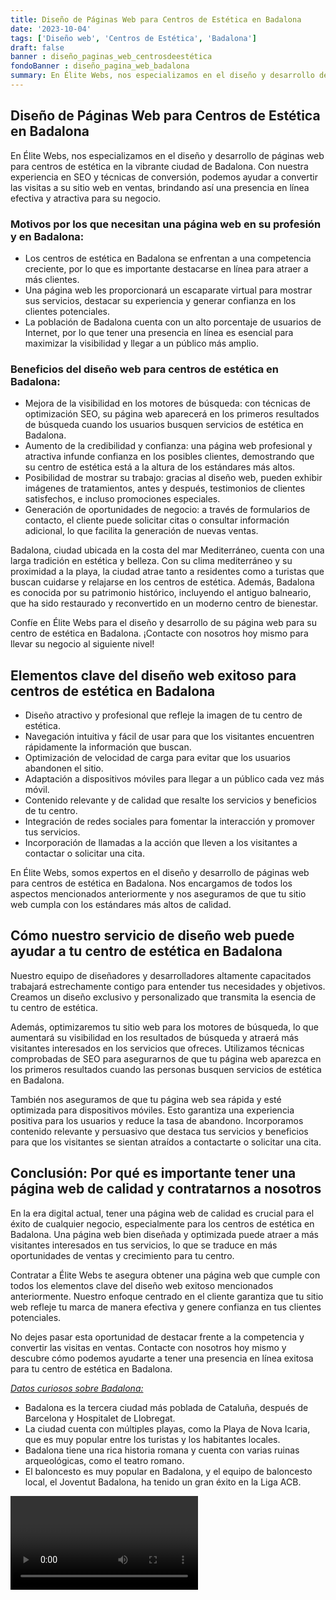 ```yaml
---
title: Diseño de Páginas Web para Centros de Estética en Badalona
date: '2023-10-04'
tags: ['Diseño web', 'Centros de Estética', 'Badalona']
draft: false
banner : diseño_paginas_web_centrosdeestética
fondoBanner : diseño_pagina_web_badalona
summary: En Élite Webs, nos especializamos en el diseño y desarrollo de páginas web para centros de estética en la vibrante ciudad de Badalona. Con nuestra experiencia en SEO y técnicas de conversión, podemos ayudar a convertir las visitas a su sitio web en ventas, brindando así una presencia en línea efectiva y atractiva para su negocio.
---
```


## Diseño de Páginas Web para Centros de Estética en Badalona

En Élite Webs, nos especializamos en el diseño y desarrollo de páginas web para centros de estética en la vibrante ciudad de Badalona. Con nuestra experiencia en SEO y técnicas de conversión, podemos ayudar a convertir las visitas a su sitio web en ventas, brindando así una presencia en línea efectiva y atractiva para su negocio.

### Motivos por los que necesitan una página web en su profesión y en Badalona:
- Los centros de estética en Badalona se enfrentan a una competencia creciente, por lo que es importante destacarse en línea para atraer a más clientes.
- Una página web les proporcionará un escaparate virtual para mostrar sus servicios, destacar su experiencia y generar confianza en los clientes potenciales.
- La población de Badalona cuenta con un alto porcentaje de usuarios de Internet, por lo que tener una presencia en línea es esencial para maximizar la visibilidad y llegar a un público más amplio.

### Beneficios del diseño web para centros de estética en Badalona:
- Mejora de la visibilidad en los motores de búsqueda: con técnicas de optimización SEO, su página web aparecerá en los primeros resultados de búsqueda cuando los usuarios busquen servicios de estética en Badalona.
- Aumento de la credibilidad y confianza: una página web profesional y atractiva infunde confianza en los posibles clientes, demostrando que su centro de estética está a la altura de los estándares más altos.
- Posibilidad de mostrar su trabajo: gracias al diseño web, pueden exhibir imágenes de tratamientos, antes y después, testimonios de clientes satisfechos, e incluso promociones especiales.
- Generación de oportunidades de negocio: a través de formularios de contacto, el cliente puede solicitar citas o consultar información adicional, lo que facilita la generación de nuevas ventas.

Badalona, ciudad ubicada en la costa del mar Mediterráneo, cuenta con una larga tradición en estética y belleza. Con su clima mediterráneo y su proximidad a la playa, la ciudad atrae tanto a residentes como a turistas que buscan cuidarse y relajarse en los centros de estética. Además, Badalona es conocida por su patrimonio histórico, incluyendo el antiguo balneario, que ha sido restaurado y reconvertido en un moderno centro de bienestar.

Confíe en Élite Webs para el diseño y desarrollo de su página web para su centro de estética en Badalona. ¡Contacte con nosotros hoy mismo para llevar su negocio al siguiente nivel!

<GifSeo />

<Cta />

## Elementos clave del diseño web exitoso para centros de estética en Badalona

- Diseño atractivo y profesional que refleje la imagen de tu centro de estética.
- Navegación intuitiva y fácil de usar para que los visitantes encuentren rápidamente la información que buscan.
- Optimización de velocidad de carga para evitar que los usuarios abandonen el sitio.
- Adaptación a dispositivos móviles para llegar a un público cada vez más móvil.
- Contenido relevante y de calidad que resalte los servicios y beneficios de tu centro.
- Integración de redes sociales para fomentar la interacción y promover tus servicios.
- Incorporación de llamadas a la acción que lleven a los visitantes a contactar o solicitar una cita.

En Élite Webs, somos expertos en el diseño y desarrollo de páginas web para centros de estética en Badalona. Nos encargamos de todos los aspectos mencionados anteriormente y nos aseguramos de que tu sitio web cumpla con los estándares más altos de calidad.

## Cómo nuestro servicio de diseño web puede ayudar a tu centro de estética en Badalona

Nuestro equipo de diseñadores y desarrolladores altamente capacitados trabajará estrechamente contigo para entender tus necesidades y objetivos. Creamos un diseño exclusivo y personalizado que transmita la esencia de tu centro de estética.

Además, optimizaremos tu sitio web para los motores de búsqueda, lo que aumentará su visibilidad en los resultados de búsqueda y atraerá más visitantes interesados en los servicios que ofreces. Utilizamos técnicas comprobadas de SEO para asegurarnos de que tu página web aparezca en los primeros resultados cuando las personas busquen servicios de estética en Badalona.

También nos aseguramos de que tu página web sea rápida y esté optimizada para dispositivos móviles. Esto garantiza una experiencia positiva para los usuarios y reduce la tasa de abandono. Incorporamos contenido relevante y persuasivo que destaca tus servicios y beneficios para que los visitantes se sientan atraídos a contactarte o solicitar una cita.

## Conclusión: Por qué es importante tener una página web de calidad y contratarnos a nosotros

En la era digital actual, tener una página web de calidad es crucial para el éxito de cualquier negocio, especialmente para los centros de estética en Badalona. Una página web bien diseñada y optimizada puede atraer a más visitantes interesados en tus servicios, lo que se traduce en más oportunidades de ventas y crecimiento para tu centro.

Contratar a Élite Webs te asegura obtener una página web que cumple con todos los elementos clave del diseño web exitoso mencionados anteriormente. Nuestro enfoque centrado en el cliente garantiza que tu sitio web refleje tu marca de manera efectiva y genere confianza en tus clientes potenciales.

No dejes pasar esta oportunidad de destacar frente a la competencia y convertir las visitas en ventas. Contacte con nosotros hoy mismo y descubre cómo podemos ayudarte a tener una presencia en línea exitosa para tu centro de estética en Badalona.

[*Datos curiosos sobre Badalona:*](https://es.wikipedia.org/wiki/Badalona)
- Badalona es la tercera ciudad más poblada de Cataluña, después de Barcelona y Hospitalet de Llobregat.
- La ciudad cuenta con múltiples playas, como la Playa de Nova Icaria, que es muy popular entre los turistas y los habitantes locales.
- Badalona tiene una rica historia romana y cuenta con varias ruinas arqueológicas, como el teatro romano.
- El baloncesto es muy popular en Badalona, y el equipo de baloncesto local, el Joventut Badalona, ha tenido un gran éxito en la Liga ACB.

<Video />

<CtaBot job='Centros de Estética' city='Badalona'/>

<Gmaps query='Badalona+españa+maps' />